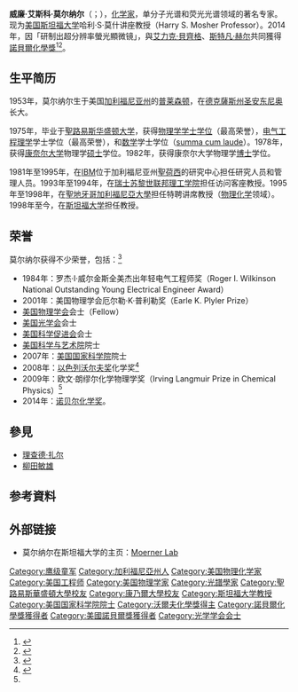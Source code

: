 {{NoteTA|1=zh-hant:艾力克;zh-cn:埃里克|2=zh-hans:莫尔纳尔;zh-cn:莫纳|3=zh-hans:赫尔;zh-cn:黑尔}}
{{Infobox scientist
| name              = 威廉·艾斯科·莫尔纳尔 {{Nobel icon|2014年諾貝爾化學獎|諾貝爾化學獎}}<br>William Esco Moerner
| image             = WE_Moerner.jpg
| image_size        = 
| alt               = 
| caption           = 
| birth_date        = {{Birth date and age|1953|06|24}}
| birth_place       = [[美国|美国]][[加利福尼亚州|加利福尼亚州]][[普莱森顿_(加利福尼亚州)|普莱森顿]]
| death_date        = <!-- {{Death date and age|YYYY|MM|DD|YYYY|MM|DD}} (death date then birth date) -->
| death_place       = 
| residence         = [[美国|美国]]
| citizenship       = 
| nationality       = {{USA}}
| fields            = [[化学|化学]]、[[应用物理学|应用物理学]]、[[生物物理学|生物物理学]]
| workplaces        = [[斯坦福大学|斯坦福大学]]
| alma_mater        = [[康乃爾大學|康乃爾大學]]、[[圣路易斯华盛顿大学|圣路易斯华盛顿大学]]
| doctoral_advisor  = [http://phdtree.org/scholar/moerner-william-e/ Albert J. Sievers III]{{dead link|date=2017年12月 |bot=InternetArchiveBot |fix-attempted=yes }} 
| academic_advisors = 
| doctoral_students =  
| notable_students  = 
| known_for         = 
| author_abbrev_bot = 
| author_abbrev_zoo = 
| influences        = 
| influenced        = 
| awards            = [[沃尔夫化学奖|沃尔夫化学奖]] {{small|(2008)}}<br>欧文·朗缪尔奖（Irving Langmuir Award）{{small|(2009)}}<br>彼得·德拜獎（Peter Debye Award）  {{small|(2013)}} <br>[[诺贝尔化学奖|诺贝尔化学奖]] {{small|(2014)}}
| signature         = <!--(filename only)-->
| signature_alt     = 
| footnotes         = 
| spouse            = 
}}
'''威廉·艾斯科·莫尔纳尔'''（{{lang-en|William Esco Moerner}}；{{bd|1953年}}），[[化学家|化学家]]，单分子光谱和荧光光谱领域的著名专家。现为[[美国|美国]][[斯坦福大学|斯坦福大学]]哈利·S·莫什讲座教授（Harry S. Mosher Professor）。2014年，因「研制出超分辨率螢光顯微镜」，與[[艾力克·貝齊格|艾力克·貝齊格]]、[[斯特凡·赫尔|斯特凡·赫尔]]共同獲得[[諾貝爾化學獎|諾貝爾化學獎]]<ref>{{cite web|url=http://www.nobelprize.org/nobel_prizes/chemistry/laureates/2014/press.pdf|title=The Nobel Prize in Chemistry 2014|work=Nobelprize.org|date=2014-10-08|access-date=2014-10-08|archive-date=2014-10-08|archive-url=https://web.archive.org/web/20141008190522/http://www.nobelprize.org/nobel_prizes/chemistry/laureates/2014/press.pdf|dead-url=no}}</ref><ref>{{Cite web |url=http://www.ch.ntu.edu.tw/nobel/2014.html |title=存档副本 |access-date=2016-05-02 |archive-date=2016-11-13 |archive-url=https://web.archive.org/web/20161113182523/http://www.ch.ntu.edu.tw/nobel/2014.html |dead-url=no }}</ref>。

==生平简历==

1953年，莫尔纳尔生于美国[[加利福尼亚州|加利福尼亚州]]的[[普莱森顿_(加利福尼亚州)|普莱森顿]]，在[[德克薩斯州|德克薩斯州]][[圣安东尼奥_(得克萨斯州)|圣安东尼奥]]长大。

1975年，毕业于[[聖路易斯华盛顿大学|聖路易斯华盛顿大学]]，获得[[物理学|物理学]][[学士学位|学士学位]]（最高荣誉），[[电气工程|电气工程]][[理学|理学]]学士学位（最高荣誉），和[[数学|数学]]学士学位（[[summa_cum_laude|summa cum laude]]）。1978年，获得[[康奈尔大学|康奈尔大学]]物理学[[硕士|硕士]]学位。1982年，获得康奈尔大学物理学[[博士|博士]]学位。

1981年至1995年，在[[IBM|IBM]]位于加利福尼亚州[[聖荷西_(加利福尼亞州)|聖荷西]]的研究中心担任研究人员和管理人员。1993年至1994年，在[[瑞士|瑞士]][[苏黎世联邦理工学院|苏黎世联邦理工学院]]担任访问客座教授。1995年至1998年，在[[聖地牙哥加利福尼亞大學|聖地牙哥加利福尼亞大學]]担任特聘讲席教授（[[物理化学|物理化学]]领域）。1998年至今，在[[斯坦福大学|斯坦福大学]]担任教授。

==荣誉==
莫尔纳尔获得不少荣誉，包括：<ref name="APS－W. E. Moerner">{{cite web |url=http://www.aps.org/programs/honors/prizes/prizerecipient.cfm?name=W.E.%20Moerner&year=2009 |title=2009 Irving Langmuir Prize in Chemical Physics Recipient |trans_title=2009年欧文·朗缪尔化学物理学奖得主 |publisher=APS（American Physical Society，美国物理学会） |accessdate=2010年9月29日 |language=en |archive-date=2020年2月19日 |archive-url=https://web.archive.org/web/20200219015305/https://www.aps.org/programs/honors/prizes/prizerecipient.cfm?name=W.E.%20Moerner&year=2009 |dead-url=no }}</ref>
* 1984年：罗杰·I·威尔金斯全美杰出年轻电气工程师奖（Roger I. Wilkinson National Outstanding Young Electrical Engineer Award） 
* 2001年：美国物理学会厄尔勒·K·普利勒奖（Earle K. Plyler Prize）
* [[美国物理学会|美国物理学会]]会士（Fellow）
* [[美国光学会|美国光学会]]会士
* [[美国科学促进会|美国科学促进会]]会士
* [[美国文理科学院|美国科学与艺术院]]院士
* 2007年：[[美国国家科学院|美国国家科学院]]院士
* 2008年：[[以色列|以色列]][[沃尔夫奖|沃尔夫奖]]化学奖<ref name="Wolf－W. E. Moerner">{{cite web |url=http://www.wolffund.org.il/cat.asp?id=15&cat_title=CHEMISTRY |title=THE 2008 WOLF FOUNDATION PRIZE IN CHEMISTRY |trans_title=2008年沃尔夫基金会化学奖 |publisher=Wolf Foundation （沃尔夫基金会） |accessdate=2010年9月29日 |language=en |deadurl=yes |archiveurl=https://web.archive.org/web/20070517203044/http://www.wolffund.org.il/cat.asp?id=15&cat_title=CHEMISTRY |archivedate=2007年5月17日 }}</ref>
* 2009年：欧文·朗缪尔化学物理学奖（Irving Langmuir Prize in Chemical Physics）<ref name="APS－W. E. Moerner"/>
* 2014年：[[诺贝尔化学奖|诺贝尔化学奖]]。

==參見==
*[[理查德·扎尔|理查德·扎尔]]
*[[柳田敏雄|柳田敏雄]]

==参考資料==
{{reflist}}

==外部链接==
* 莫尔纳尔在斯坦福大学的主页：[http://www.stanford.edu/group/moerner/news.html Moerner Lab] {{Wayback|url=http://www.stanford.edu/group/moerner/news.html |date=20140502183757 }}

{{2014年诺贝尔奖获得者}}
{{诺贝尔化学奖获得者 (2001年－2025年)}}
{{Authority control}}
{{DEFAULTSORT:Moerner}}
[[Category:鹰级童军|Category:鹰级童军]]
[[Category:加利福尼亞州人|Category:加利福尼亞州人]]
[[Category:美国物理化学家|Category:美国物理化学家]]
[[Category:美国工程师|Category:美国工程师]]
[[Category:美国物理学家|Category:美国物理学家]]
[[Category:光譜學家|Category:光譜學家]]
[[Category:聖路易斯華盛頓大學校友|Category:聖路易斯華盛頓大學校友]]
[[Category:康乃爾大學校友|Category:康乃爾大學校友]]
[[Category:斯坦福大学教授|Category:斯坦福大学教授]]
[[Category:美国国家科学院院士|Category:美国国家科学院院士]]
[[Category:沃爾夫化學獎得主|Category:沃爾夫化學獎得主]]
[[Category:諾貝爾化學獎獲得者|Category:諾貝爾化學獎獲得者]]
[[Category:美國諾貝爾獎獲得者|Category:美國諾貝爾獎獲得者]]
[[Category:光学学会会士|Category:光学学会会士]]